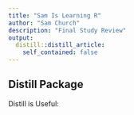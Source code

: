 ```yaml
---
title: "Sam Is Learning R"
author: "Sam Church"
description: "Final Study Review"
output:
  distill::distill_article:
    self_contained: false
---
```




## Distill Package

Distill is Useful: